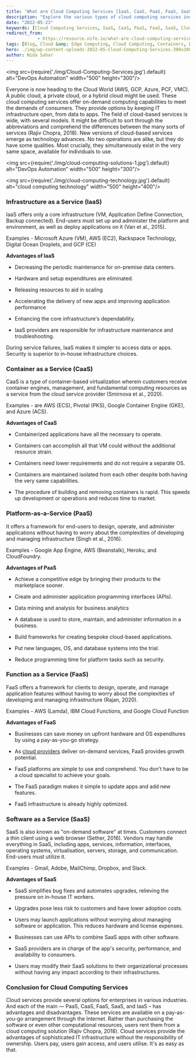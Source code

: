 ```yaml
---
title: 'What are Cloud Computing Services [IaaS, CaaS, PaaS, FaaS, SaaS]'
description: "Explore the various types of cloud computing services including IaaS, CaaS, PaaS, FaaS, and SaaS. Understand their advantages, examples, and how they contribute to the cloud computing ecosystem."
date: "2022-05-23"
keywords: [Cloud Computing Services, IaaS, CaaS, PaaS, FaaS, SaaS, Cloud Solutions]
redirect_from: 
            - https://resource.nife.io/what-are-cloud-computing-servicesiaas-caas-paas-faas-saas/
tags: [Blog, Cloud &amp; Edge Computing, Cloud Computing, Containers, DevOps, Edge Computing, Edge Computing, Hybrid Cloud Solutions, Nife]
hero: ./img/wp-content-uploads-2022-05-Cloud-Computing-Services-300x200.jpg
author: Nida Sahar
---
```



<img src={require('./img/Cloud-Computing-Services.jpg').default} alt="DevOps Automation" width="500" height="300"/>
<br/>


 

Everyone is now heading to the Cloud World (AWS, GCP, Azure, PCF, VMC). A public cloud, a private cloud, or a hybrid cloud might be used. These cloud computing services offer on-demand computing capabilities to meet the demands of consumers. They provide options by keeping IT infrastructure open, from data to apps. The field of cloud-based services is wide, with several models. It might be difficult to sort through the abbreviations and comprehend the differences between the many sorts of services (Rajiv Chopra, 2018). New versions of cloud-based services emerge as technology advances. No two operations are alike, but they do have some qualities. Most crucially, they simultaneously exist in the very same space, available for individuals to use.


<img src={require('./img/cloud-computing-solutions-1.jpg').default} alt="DevOps Automation" width="500" height="300"/>
<br/>


 



<img src={require('./img/cloud-computing-technology.jpg').default} alt="cloud computing technology" width="500" height="400"/>
<br/>


 

### **Infrastructure as a Service (IaaS)**

IaaS offers only a core infrastructure (VM, Application Define Connection, Backup connected). End-users must set up and administer the platform and environment, as well as deploy applications on it (Van et al., 2015).

Examples - Microsoft Azure (VM), AWS (EC2), Rackspace Technology, Digital Ocean Droplets, and GCP (CE)

**Advantages of IaaS**



- Decreasing the periodic maintenance for on-premise data centers.



- Hardware and setup expenditures are eliminated.



- Releasing resources to aid in scaling



- Accelerating the delivery of new apps and improving application performance



- Enhancing the core infrastructure's dependability.



- IaaS providers are responsible for infrastructure maintenance and troubleshooting.

During service failures, IaaS makes it simpler to access data or apps. Security is superior to in-house infrastructure choices.

### Container as a Service (CaaS)

CaaS is a type of container-based virtualization wherein customers receive container engines, management, and fundamental computing resources as a service from the cloud service provider (Smirnova et al., 2020).

Examples - are AWS (ECS), Pivotal (PKS), Google Container Engine (GKE), and Azure (ACS).

**Advantages of CaaS**

- Containerized applications have all the necessary to operate.

- Containers can accomplish all that VM could without the additional resource strain.

- Containers need lower requirements and do not require a separate OS.

- Containers are maintained isolated from each other despite both having the very same capabilities.

- The procedure of building and removing containers is rapid. This speeds up development or operations and reduces time to market.

### Platform-as-a-Service (PaaS)

It offers a framework for end-users to design, operate, and administer applications without having to worry about the complexities of developing and managing infrastructure (Singh et al., 2016).

Examples - Google App Engine, AWS (Beanstalk), Heroku, and CloudFoundry.

**Advantages of PaaS**

- Achieve a competitive edge by bringing their products to the marketplace sooner.

- Create and administer application programming interfaces (APIs).

- Data mining and analysis for business analytics

- A database is used to store, maintain, and administer information in a business.

- Build frameworks for creating bespoke cloud-based applications.

- Put new languages, OS, and database systems into the trial.

- Reduce programming time for platform tasks such as security.

### Function as a Service (FaaS)

FaaS offers a framework for clients to design, operate, and manage application features without having to worry about the complexities of developing and managing infrastructure (Rajan, 2020).

Examples - AWS (Lamda), IBM Cloud Functions, and Google Cloud Function

**Advantages of FaaS**

- Businesses can save money on upfront hardware and OS expenditures by using a pay-as-you-go strategy.

- As [cloud providers](/blog/what-to-look-out-for-when-evaluating-potential-cloud-providers/) deliver on-demand services, FaaS provides growth potential.

- FaaS platforms are simple to use and comprehend. You don't have to be a cloud specialist to achieve your goals.

- The FaaS paradigm makes it simple to update apps and add new features.

- FaaS infrastructure is already highly optimized.

### Software as a Service (SaaS)

SaaS is also known as "on-demand software" at times. Customers connect a thin client using a web browser (Sether, 2016). Vendors may handle everything in SaaS, including apps, services, information, interfaces, operating systems, virtualisation, servers, storage, and communication. End-users must utilize it.

Examples - Gmail, Adobe, MailChimp, Dropbox, and Slack.

**Advantages of SaaS**

- SaaS simplifies bug fixes and automates upgrades, relieving the pressure on in-house IT workers.

- Upgrades pose less risk to customers and have lower adoption costs.

- Users may launch applications without worrying about managing software or application. This reduces hardware and license expenses.

- Businesses can use APIs to combine SaaS apps with other software.

- SaaS providers are in charge of the app's security, performance, and availability to consumers.

- Users may modify their SaaS solutions to their organizational processes without having any impact according to their infrastructures.

### Conclusion for Cloud Computing Services

Cloud services provide several options for enterprises in various industries. And each of the main — PaaS, CaaS, FaaS, SaaS, and IaaS – has advantages and disadvantages. These services are available on a pay-as-you-go arrangement through the Internet. Rather than purchasing the software or even other computational resources, users rent them from a cloud computing solution (Rajiv Chopra, 2018). Cloud services provide the advantages of sophisticated IT infrastructure without the responsibility of ownership. Users pay, users gain access, and users utilise. It's as easy as that.



